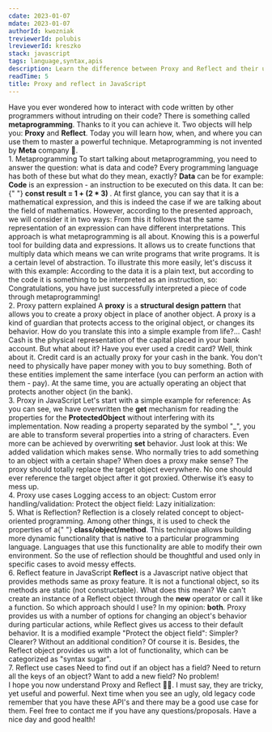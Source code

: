 ```yaml
---
cdate: 2023-01-07
mdate: 2023-01-07
authorId: kwozniak
treviewerId: polubis
lreviewerId: kreszko
stack: javascript
tags: language,syntax,apis
description: Learn the difference between Proxy and Reflect and their useful use cases.
readTime: 5
title: Proxy and reflect in JavaScript
---
```


<Prelude>
  <M>
    Have you ever wondered how to interact with code written by other
    programmers without intruding on their code?
  </M>
  <M>
    There is something called <B>metaprogramming</B>. Thanks to it you can
    achieve it.
  </M>
  <M>
    Two objects will help you: <B>Proxy</B> and <B>Reflect</B>. Today you will
    learn how, when, and where you can use them to master a powerful technique.
  </M>
  <Hint hasBg>
    Metaprogramming is not invented by <B>Meta</B> company 🤡.
  </Hint>
</Prelude>

<Section>
  <XL>1. Metaprogramming</XL>
  <M>
    To start talking about metaprogramming, you need to answer the question:
    what is data and code? Every programming language has both of these but what
    do they mean, exactly?
  </M>
  <M>
    <B>Data</B> can be for example:
  </M>
  <List items="number, symbol, array, object, string" />
  <M>
    <B>Code</B> is an expression - an instruction to be executed on this data.
    It can be:{" "}
    <B hasBg fullBg>
      const result = 1 + (2 * 3)
    </B>
    .
  </M>
  <M>
    At first glance, you can say that it is a mathematical expression, and this
    is indeed the case if we are talking about the field of mathematics.
    However, according to the presented approach, we will consider it in two
    ways:
  </M>
  <List items="by data: '1 + (2 * 3)' - is a string!, by code: '1 + (2 * 3)' - is it code snippet? Then it is 7!" />
  <M>
    From this it follows that the same representation of an expression can have
    different interpretations. This approach is what metaprogramming is all
    about.
  </M>
  <M>
    Knowing this is a powerful tool for building data and expressions. It allows
    us to create functions that multiply data which means we can write programs
    that write programs. It is a certain level of abstraction.
  </M>
  <M>To illustrate this more easily, let's discuss it with this example:</M>
  <Snippet
    description="For loop"
    linesCount={5}
    src="/snippets/proxy-and-reflect-in-javascript/for.js"
  />
  <M>
    According to the data it is a plain text, but according to the code it is
    something to be interpreted as an instruction, so:
  </M>
  <Snippet
    description="For as set of instructions"
    linesCount={5}
    src="/snippets/proxy-and-reflect-in-javascript/for-pseudo.txt"
  />
  <M>
    Congratulations, you have just successfully interpreted a piece of code
    through metaprogramming!
  </M>
</Section>

<Section>
  <XL>2. Proxy pattern explained</XL>
  <M>
    A <B>proxy</B> is a <B>structural design pattern</B> that allows you to
    create a proxy object in place of another object. A proxy is a kind of
    guardian that protects access to the original object, or changes its
    behavior.
  </M>
  <M>
    How do you translate this into a simple example from life?... Cash! Cash is
    the physical representation of the capital placed in your bank account. But
    what about it? Have you ever used a credit card?
  </M>
  <M>
    Well, think about it. Credit card is an actually proxy for your cash in the
    bank. You don't need to physically have paper money with you to buy
    something. Both of these entities implement the same interface (you can
    perform an action with them - pay). At the same time, you are actually
    operating an object that protects another object (in the bank).
  </M>
</Section>

<Section>
  <XL>3. Proxy in JavaScript</XL>
  <M>Let's start with a simple example for reference:</M>
  <Snippet
    description="Your first proxy"
    linesCount={22}
    src="/snippets/proxy-and-reflect-in-javascript/first-proxy.js"
  />
  <M>
    As you can see, we have overwritten the <B>get</B> mechanism for reading the
    properties for the <B>ProtectedObject</B> without interfering with its
    implementation. Now reading a property separated by the symbol "_", you are
    able to transform several properties into a string of characters.
  </M>
  <M>
    Even more can be achieved by overwriting <B>set</B> behavior. Just look at
    this:
  </M>
  <Snippet
    description="Strict"
    linesCount={19}
    src="/snippets/proxy-and-reflect-in-javascript/set-change.js"
  />
  <M>
    We added validation which makes sense. Who normally tries to add something
    to an object with a certain shape?
  </M>
  <Hint hasBg>
    When does a proxy make sense? The proxy should totally replace the target
    object everywhere. No one should ever reference the target object after it
    got proxied. Otherwise it’s easy to mess up.
  </Hint>
</Section>

<Section>
  <XL>4. Proxy use cases</XL>
  <M>Logging access to an object:</M>
  <Snippet
    description="Logging properties"
    linesCount={15}
    src="/snippets/proxy-and-reflect-in-javascript/logging-access-to-obj.js"
  />
  <M>Custom error handling/validation:</M>
  <Snippet
    description="Cool validation"
    linesCount={25}
    src="/snippets/proxy-and-reflect-in-javascript/validation.js"
  />
  <M>Protect the object field:</M>
  <Snippet
    description="Like a guard"
    linesCount={23}
    src="/snippets/proxy-and-reflect-in-javascript/guard.js"
  />
  <M>Lazy initialization:</M>
  <Snippet
    description="Lazy"
    linesCount={22}
    src="/snippets/proxy-and-reflect-in-javascript/lazy.js"
  />
</Section>

<Section>
  <XL>5. What is Reflection?</XL>
  <M>
    Reflection is a closely related concept to object-oriented programming.
    Among other things, it is used to check the properties of a{" "}
    <B>class/object/method</B>. This technique allows building more dynamic
    functionality that is native to a particular programming language.
  </M>
  <M>
    Languages that use this functionality are able to modify their own
    environment. So the use of reflection should be thoughtful and used only in
    specific cases to avoid messy effects.
  </M>
</Section>
<Section>
  <XL>6. Reflect feature in JavaScript</XL>
  <M>
    <B>Reflect</B> is a Javascript native object that provides methods same as
    proxy feature. It is not a functional object, so its methods are static (not
    constructable). What does this mean? We can't create an instance of a
    Reflect object through the <B>new</B> operator or call it like a function.
  </M>
  <M>
    So which approach should I use? In my opinion: <B>both</B>.
  </M>
  <M>
    Proxy provides us with a number of options for changing an object's behavior
    during particular actions, while Reflect gives us access to their default
    behavior.
  </M>
  <M>It is a modified example "Protect the object field":</M>
  <Snippet
    description="Guard but with Reflect"
    linesCount={18}
    src="/snippets/proxy-and-reflect-in-javascript/reflect-guard.js"
  />
  <M>Simpler? Clearer? Without an additional condition? Of course it is.</M>
  <M>
    Besides, the Reflect object provides us with a lot of functionality, which
    can be categorized as "syntax sugar".
  </M>
</Section>

<Section>
  <XL>7. Reflect use cases</XL>
  <M>Need to find out if an object has a field?</M>
  <Snippet
    description="Searching..."
    linesCount={1}
    src="/snippets/proxy-and-reflect-in-javascript/find-field.js"
  />
  <M>Need to return all the keys of an object?</M>
  <Snippet
    description="Keys list"
    linesCount={1}
    src="/snippets/proxy-and-reflect-in-javascript/keys-in-obj.js"
  />
  <M>Want to add a new field? No problem!</M>
  <Snippet
    description="Adding field"
    linesCount={1}
    src="/snippets/proxy-and-reflect-in-javascript/new-field.js"
  />
</Section>

<Summary>
  <M>
    I hope you now understand Proxy and Reflect 🧑‍💻. I must say, they are
    tricky, yet useful and powerful.
  </M>
  <M>
    Next time when you see an ugly, old legacy code remember that you have these
    API's and there may be a good use case for them.
  </M>
  <M>
    Feel free to contact me if you have any questions/proposals. Have a nice day
    and good health!
  </M>
</Summary>

